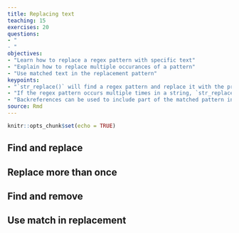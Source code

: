 ```yaml
---
title: Replacing text
teaching: 15
exercises: 20
questions: 
- "
- "
objectives:
- "Learn how to replace a regex pattern with specific text"
- "Explain how to replace multiple occurances of a pattern"
- "Use matched text in the replacement pattern"
keypoints:
- "`str_replace()` will find a regex pattern and replace it with the provided text"
- "If the regex pattern occurs multiple times in a string, `str_replace_all()` will replace all of them"
- "Backreferences can be used to include part of the matched pattern in the replacement text"
source: Rmd
---
```


```r
knitr::opts_chunk$set(echo = TRUE)
```

## Find and replace

## Replace more than once

## Find and remove

## Use match in replacement

